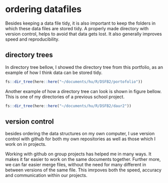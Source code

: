 # ordering datafiles 

Besides keeping a data file tidy, it is also important to keep the folders in which these data files are stored tidy. A properly made directory with version control, helps to avoid that data gets lost. It also generally improves speed and reproducibility. 

## directory trees 
In directory tree bellow, I showed the directory tree from this portfolio, as an example of how I think data can be stored tidy. 

```r
fs::dir_tree(here::here("~/documents/hu/R/DSFB2/portofolio"))
```

Another example of how a directory tree can look is shown in figure bellow. This is one of my directories of a previous school project. 

```r
fs::dir_tree(here::here("~/documents/hu/R/DSFB2/daur2"))
```

## version control 
besides ordering the data structures on my own computer, I use version control with github for both my own repositories as well as those which I work on in projects. 

Working with github on group projects has helped me in many ways. It makes it far easier to work on the same documents together. Further more, we can far easier merge files, without the need for many different in between versions of the same file. This imrpoves both the speed, accuracy and communication within our projects. 